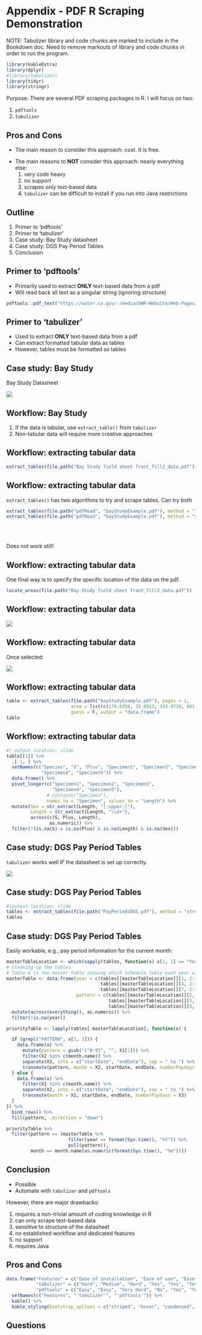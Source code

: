 # Appendix - PDF R Scraping Demonstration {#appx_2}

NOTE: Tabulizer library and code chunks are marked to include in the Bookdown doc.
Need to remove markouts of library and code chunks in order to run the program.


<!-- --- -->
<!-- title: "R Scraping Demonstration" -->
<!-- author: "Trinh Nguyen" -->
<!-- institute: "IEP, CDFW" -->
<!-- format:  -->
<!--   revealjs: -->
<!--     code-line-numbers: true -->
<!-- --- -->

```r
library(kableExtra)
library(dplyr)
#library(tabulizer)
library(tidyr)
library(stringr)
```

Purpose: There are several PDF scraping packages in R. I will focus on two:

1.  `pdftools`
2.  `tabulizer`

## Pros and Cons

-   The main reason to consider this approach: cost. It is free.

::: incremental
-   The main reasons to **NOT** consider this approach: nearly everything else:
    1.  very code heavy
    2.  no support
    3.  scrapes only text-based data
    4.  `tabulizer` can be difficult to install if you run into Java restrictions
:::

## Outline

1.  Primer to 'pdftools'
2.  Primer to 'tabulizer'
3.  Case study: Bay Study datasheet
4.  Case study: DGS Pay Period Tables
5.  Conclusion

## Primer to 'pdftools'

-   Primarily used to extract **ONLY** text-based data from a pdf
-   Will read back all text as a singular string (ignoring structure)

```r
pdftools::pdf_text("https://water.ca.gov/-/media/DWR-Website/Web-Pages/Programs/State-Water-Project/Operations-And-Maintenance/Files/Operations-Control-Office/Delta-Status-And-Operations/Delta-Operations-Daily-Summary.pdf")
```

## Primer to 'tabulizer'

-   Used to extract **ONLY** text-based data from a pdf
-   Can extract formatted tabular data as tables
-   However, tables must be formatted as tables

## Case study: Bay Study

Bay Study Datasheet

![](bayStudyExample_1.png)

## Workflow: Bay Study

1. If the data is tabular, use `extract_table()` from `tabulizer`
2. Non-tabular data will require more creative approaches

## Workflow: extracting tabular data

```r
extract_tables(file.path("Bay Study field sheet front_fill2_data.pdf"))
```

## Workflow: extracting tabular data

`extract_tables()` has two algorithms to try and scrape tables. Can try both

```r
extract_tables(file.path("pdfRead", "bayStudyExample.pdf"), method = "lattice")
extract_tables(file.path("pdfRead", "bayStudyExample.pdf"), method = "stream")
```

<br/><br/>

::: {.fragment}
Does not work still!
:::

## Workflow: extracting tabular data

One final way is to specify the specific location of the data on the pdf.

```r
locate_areas(file.path("Bay Study field sheet front_fill2_data.pdf"))
```

## Workflow: extracting tabular data {.scrollable}

![](locateCoordinates.png)

## Workflow: extracting tabular data

Once selected:

![](locateCoordinatesResults.png)

## Workflow: extracting tabular data

```r
table <- extract_tables(file.path("bayStudyExample.pdf"), pages = 1,
                        area = list(c(176.8358, 35.8913, 393.9738, 601.7659)), 
                        guess = F, output = "data.frame")
table
```

## Workflow: extracting tabular data 
```r
#| output-location: slide
table[[1]] %>% 
  .[-1, ] %>% 
  setNames(c("Species", "S", "Plus", "Specimen1", "Specimen2", "Specimen3", 
             "Specimen4", "Specimen5")) %>% 
  data.frame() %>% 
  pivot_longer(c("Specimen1", "Specimen2", "Specimen3", 
                 "Specimen4", "Specimen5"),
               # contains("Specimen"), 
               names_to = "Specimen", values_to = "Length") %>% 
  mutate(Sex = str_extract(Length, "[:upper:]"),
         Length = str_extract(Length, "\\d+"),
         across(c(S, Plus, Length),
                as.numeric)) %>% 
  filter(!(is.na(S) & is.na(Plus) & is.na(Length) & is.na(Sex)))
```

## Case study: DGS Pay Period Tables

`tabulizer` works well *IF* the datasheet is set up correctly.

![](PayPeriodsDGS_1.png)

## Case study: DGS Pay Period Tables

```r
#|output-location: slide
tables <- extract_tables(file.path("PayPeriodsDGS.pdf"), method = "stream")
tables
```

## Case study: DGS Pay Period Tables

Easily workable, e.g., pay period information for the current month:

```r
masterTableLocation <- which(sapply(tables, function(x) x[1, 1] == "Year"))
# Cleaning up the tables
# Table 6 is the master table showing which schedule table each year will follow:
masterTable <- data.frame(year = c(tables[[masterTableLocation]][1, 2:12], 
                                   tables[[masterTableLocation]][4, 2:12], 
                                   tables[[masterTableLocation]][7, 2:12]), 
                          pattern = c(tables[[masterTableLocation]][2, 2:12], 
                                      tables[[masterTableLocation]][5, 2:12], 
                                      tables[[masterTableLocation]][8, 2:12])) %>% 
  mutate(across(everything(), as.numeric)) %>% 
  filter(!is.na(year))

priorityTable <- lapply(tables[-masterTableLocation], function(x) {

  if (grepl("PATTERN", x[1, 1])) {
    data.frame(x) %>% 
      mutate(pattern = gsub("[^0-9]", "", X1[1])) %>% 
      filter(X2 %in% c(month.name)) %>% 
      separate(X3, into = c("startDate", "endDate"), sep = " to ") %>% 
      transmute(pattern, month = X2, startDate, endDate, numberPaydays = X4)
  } else {
    data.frame(x) %>% 
      filter(X1 %in% c(month.name)) %>% 
      separate(X2, into = c("startDate", "endDate"), sep = " to ") %>% 
      transmute(month = X1, startDate, endDate, numberPaydays = X3)
  }
}) %>% 
  bind_rows() %>% 
  fill(pattern, .direction = "down")

priorityTable %>% 
  filter(pattern == (masterTable %>%
                       filter(year == format(Sys.time(), "%Y")) %>% 
                       pull(pattern)),
         month == month.name[as.numeric(format(Sys.time(), "%m"))])
```

## Conclusion {.smaller}

- Possible
- Automate with `tabulizer` and `pdftools`

::: {.fragment}
However, there are major drawbacks:

::: {.incremental}
  1. requires a non-trivial amount of coding knowledge in R
  2. can only scrape text-based data
  3. sensitive to structure of the datasheet
  4. no established workflow and dedicated features
  5. no support
  6. requires Java

:::
:::

## Pros and Cons

```r

data.frame("Features" = c("Ease of installation", "Ease of use", "Ease of application", "Extract tables", "Extract text", "Automation", "Code Knowledge", "Recommend"),
           "tabulizer" = c("Hard", "Medium", "Hard", "Yes", "Yes", "Yes", "Medium High", "No"),
           "pdftools" = c("Easy", "Easy", "Very Hard", "No", "Yes", "Yes", "Very High", "Very No")) %>%
  setNames(c("Features", "'tabulizer'", "'pdftools'")) %>% 
  kable() %>% 
  kable_styling(bootstrap_options = c("striped", "hover", "condensed", "responsive"))
```

## Questions<!-- --- -->

